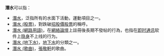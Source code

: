 '''潛水'''可以指：

* [[潛水|潛水]]，泛指所有的水面下活動，運動項目之一。
* [[潛水_(股票)|潛水 (股票)]]，對跌破[[IPO|招股價]][[股票|股票]]的稱呼。
* [[潛水_(網路用語)|潛水 (網路用語)]]，在[[網絡論壇|網絡論壇]]上註冊後長期不發帖的行為，也指在[[即时通讯|即时通讯]]软件上[[隐身|隐身]]不上线的行为。
* [[潛水_(地下水)|潛水 (地下水)]]，[[地下水|地下水]]的分類之一。
* [[潛水_(歌曲)|潛水 (歌曲)]]，[[張敬軒|張敬軒]]的歌曲。

{{disambig|CAT=二字消歧义}}